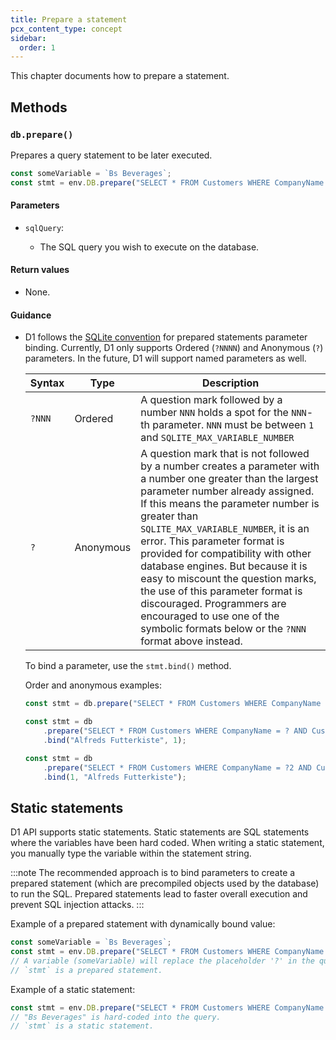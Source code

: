 ```yaml
---
title: Prepare a statement
pcx_content_type: concept
sidebar:
  order: 1
---
```



This chapter documents how to prepare a statement.

## Methods

### `db.prepare()`

Prepares a query statement to be later executed.

```js
const someVariable = `Bs Beverages`;
const stmt = env.DB.prepare("SELECT * FROM Customers WHERE CompanyName = ?").bind(someVariable);
```

#### Parameters

- <code>sqlQuery</code>: <Type text="String"/> <MetaInfo text="Required"/>
  - The SQL query you wish to execute on the database.

#### Return values

- None.

#### Guidance

- D1 follows the [SQLite convention](https://www.sqlite.org/lang_expr.html#varparam) for prepared statements parameter binding. Currently, D1 only supports Ordered (`?NNNN`) and Anonymous (`?`) parameters. In the future, D1 will support named parameters as well.

	| Syntax | Type      | Description                                                                                                                                                                                                                                                                                                                                                                                                                                                                                                                                       |
	| ------ | --------- | ------------------------------------------------------------------------------------------------------------------------------------------------------------------------------------------------------------------------------------------------------------------------------------------------------------------------------------------------------------------------------------------------------------------------------------------------------------------------------------------------------------------------------------------------- |
	| `?NNN` | Ordered   | A question mark followed by a number `NNN` holds a spot for the `NNN`-th parameter. `NNN` must be between `1` and `SQLITE_MAX_VARIABLE_NUMBER`                                                                                                                                                                                                                                                                                                                                                                                                    |
	| `?`    | Anonymous | A question mark that is not followed by a number creates a parameter with a number one greater than the largest parameter number already assigned. If this means the parameter number is greater than `SQLITE_MAX_VARIABLE_NUMBER`, it is an error. This parameter format is provided for compatibility with other database engines. But because it is easy to miscount the question marks, the use of this parameter format is discouraged. Programmers are encouraged to use one of the symbolic formats below or the `?NNN` format above instead. |

	To bind a parameter, use the `stmt.bind()` method.

	Order and anonymous examples:

	```js
	const stmt = db.prepare("SELECT * FROM Customers WHERE CompanyName = ?").bind("");
	```

	```js
	const stmt = db
		.prepare("SELECT * FROM Customers WHERE CompanyName = ? AND CustomerId = ?")
		.bind("Alfreds Futterkiste", 1);
	```

	```js
	const stmt = db
		.prepare("SELECT * FROM Customers WHERE CompanyName = ?2 AND CustomerId = ?1")
		.bind(1, "Alfreds Futterkiste");
	```

## Static statements

D1 API supports static statements. Static statements are SQL statements where the variables have been hard coded. When writing a static statement, you manually type the variable within the statement string.

:::note
The recommended approach is to bind parameters to create a prepared statement (which are precompiled objects used by the database) to run the SQL. Prepared statements lead to faster overall execution and prevent SQL injection attacks.
:::

Example of a prepared statement with dynamically bound value:

```js
const someVariable = `Bs Beverages`;
const stmt = env.DB.prepare("SELECT * FROM Customers WHERE CompanyName = ?").bind(someVariable);
// A variable (someVariable) will replace the placeholder '?' in the query.
// `stmt` is a prepared statement.
```

Example of a static statement:

```js
const stmt = env.DB.prepare("SELECT * FROM Customers WHERE CompanyName = Bs Beverages");
// "Bs Beverages" is hard-coded into the query.
// `stmt` is a static statement.
```